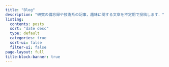 ---
title: "Blog"
description: "研究の備忘録や技術系の記事，趣味に関する文章を不定期で投稿します．"
listing:
  contents: posts
  sort: "date desc"
  type: default
  categories: true
  sort-ui: false
  filter-ui: false
page-layout: full
title-block-banner: true
---



